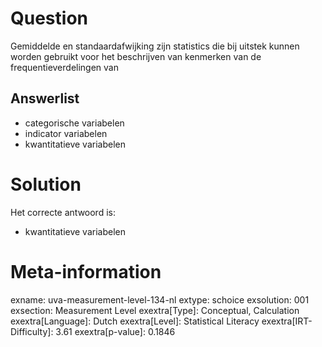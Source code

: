 Question
========

Gemiddelde en standaardafwijking zijn statistics die bij uitstek kunnen
worden gebruikt voor het beschrijven van kenmerken van de
frequentieverdelingen van


Answerlist
----------

* categorische variabelen
* indicator variabelen
* kwantitatieve variabelen

Solution
========

Het correcte antwoord is: 

* kwantitatieve variabelen

Meta-information
================
exname: uva-measurement-level-134-nl
extype: schoice
exsolution: 001
exsection: Measurement Level
exextra[Type]: Conceptual, Calculation
exextra[Language]: Dutch
exextra[Level]: Statistical Literacy
exextra[IRT-Difficulty]: 3.61
exextra[p-value]: 0.1846
